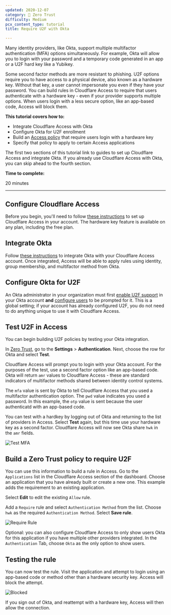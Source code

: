 ```yaml
---
updated: 2020-12-07
category: 🔐 Zero Trust
difficulty: Medium
pcx_content_type: tutorial
title: Require U2F with Okta

---
```


Many identity providers, like Okta, support multiple multifactor authentication (MFA) options simultaneously. For example, Okta will allow you to login with your password and a temporary code generated in an app or a U2F hard key like a Yubikey.

Some second factor methods are more resistant to phishing. U2F options require you to have access to a physical device, also known as a hardware key. Without that key, a user cannot impersonate you even if they have your password. You can build rules in Cloudflare Access to require that users authenticate with a hardware key - even if your provider supports multiple options. When users login with a less secure option, like an app-based code, Access will block them.

**This tutorial covers how to:**

* Integrate Cloudflare Access with Okta
* Configure Okta for U2F enrollment
* Build an [Access policy](/cloudflare-one/policies/access/) that require users login with a hardware key
* Specify that policy to apply to certain Access applications

The first two sections of this tutorial link to guides to set up Cloudflare Access and integrate Okta. If you already use Cloudflare Access with Okta, you can skip ahead to the fourth section.

**Time to complete:**

20 minutes

***

## Configure Cloudflare Access

Before you begin, you'll need to follow [these instructions](/cloudflare-one/setup/) to set up Cloudflare Access in your account. The hardware key feature is available on any plan, including the free plan.

## Integrate Okta

Follow [these instructions](/cloudflare-one/identity/idp-integration/okta/) to integrate Okta with your Cloudflare Access account. Once integrated, Access will be able to apply rules using identity, group membership, and multifactor method from Okta.

## Configure Okta for U2F

An Okta administrator in your organization must first [enable U2F support](https://help.okta.com/en/prod/Content/Topics/Security/MFA.htm) in your Okta account **and** [configure users](https://help.okta.com/en/prod/Content/Topics/Security/healthinsight/required-factors.htm) to be prompted for it. This is a global setting; if your account has already configured U2F, you do not need to do anything unique to use it with Cloudflare Access.

## Test U2F in Access

You can begin building U2F policies by testing your Okta integration.

In [Zero Trust](https://one.dash.cloudflare.com/), go to the **Settings** > **Authentication**. Next, choose the row for Okta and select **Test**.

Cloudflare Access will prompt you to login with your Okta account. For the purposes of the test, use a second factor option like an app-based code. Okta will return `amr` values to Cloudflare Access - these are standard indicators of multifactor methods shared between identity control systems.

The `mfa` value is sent by Okta to tell Cloudflare Access that you used a multifactor authentication option. The `pwd` value indicates you used a password. In this example, the `otp` value is sent because the user authenticatd with an app-based code.

You can test with a hardkey by logging out of Okta and returning to the list of providers in Access. Select **Test** again, but this time use your hardware key as a second factor. Cloudflare Access will now see Okta share `hwk` in the `amr` fields.

![Test MFA](~/assets/images/cloudflare-one/zero-trust-security/require-yubikey/with-hwk.png)

## Build a Zero Trust policy to require U2F

You can use this information to build a rule in Access. Go to the `Applications` list in the Cloudflare Access section of the dashboard. Choose an application that you have already built or create a new one. This example adds the requirement to an existing application.

Select **Edit** to edit the existing `Allow` rule.

Add a `Require` rule and select `Authentication Method` from the list. Choose `hwk` as the required `Authentication Method`. Select **Save rule**.

![Require Rule](~/assets/images/cloudflare-one/zero-trust-security/require-yubikey/require-hwk.png)

Optional: you can also configure Cloudflare Access to only show users Okta for this application if you have multiple other providers integrated. In the `Authentication` Tab, choose `Okta` as the only option to show users.

## Testing the rule

You can now test the rule. Visit the application and attempt to login using an app-based code or method other than a hardware security key. Access will block the attempt.

![Blocked](~/assets/images/cloudflare-one/zero-trust-security/require-yubikey/blocked-user.png)

If you sign out of Okta, and reattempt with a hardware key, Access will then allow the connection.
